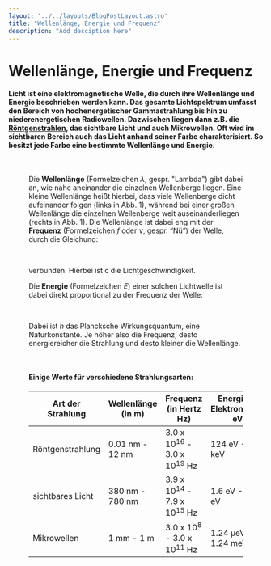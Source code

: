 ```yaml
---
layout: '../../layouts/BlogPostLayout.astro'
title: "Wellenlänge, Energie und Frequenz"
description: "Add desciption here"
---
```




# Wellenlänge, Energie und Frequenz

#### Licht ist eine elektromagnetische Welle, die durch ihre Wellenlänge und Energie beschrieben werden kann. Das gesamte Lichtspektrum umfasst den Bereich von hochenergetischer Gammastrahlung bis hin zu niederenergetischen Radiowellen. Dazwischen liegen dann z.B. die <a href="/keywords/Xrays/">Röntgenstrahlen</a>, das sichtbare Licht und auch Mikrowellen. Oft wird im sichtbaren Bereich auch das Licht anhand seiner Farbe charakterisiert. So besitzt jede Farbe eine bestimmte Wellenlänge und Energie. 

<Figure url={vislightenergy.src} text='Darstellung des Spektrums von sichtbarem Licht. Nach links hin nimmt die Wellenlänge ab und die Energie zu. Außerdem verschiebt sich die Farbe ins Blaue und dann ins Violette. Nach rechts hin wird die Wellenlänge größer aber auch die Energie kleiner. © NASA, ESA, Leah Hustak (STScI)' />
&nbsp;

Die **Wellenlänge** (Formelzeichen *λ*, gespr. "Lambda") gibt dabei an, wie nahe aneinander die einzelnen Wellenberge liegen. Eine kleine Wellenlänge heißt hierbei, dass viele Wellenberge dicht aufeinander folgen (links in Abb. 1), während bei einer großen Wellenlänge die einzelnen Wellenberge weit auseinanderliegen (rechts in Abb. 1). Die Wellenlänge ist dabei eng mit der **Frequenz** (Formelzeichen *f* oder *ν*, gespr. “Nü”) der Welle, durch die Gleichung: 

<LaTeX formula="\lambda = c/f" />
&nbsp;

verbunden. Hierbei ist c die Lichtgeschwindigkeit.

Die **Energie** (Formelzeichen *E*) einer solchen Lichtwelle ist dabei direkt proportional zu der Frequenz der Welle: 

<LaTeX formula="E = h\nu" /> 
&nbsp;

Dabei ist *h* das Plancksche Wirkungsquantum, eine Naturkonstante. Je höher also die Frequenz, desto energiereicher die Strahlung und desto kleiner die Wellenlänge. 

&nbsp;

#### Einige Werte für verschiedene Strahlungsarten:

| **Art der Strahlung** 	| **Wellenlänge** *<LaTeX formula="\lambda" />* (in m)  	| **Frequenz** *<LaTeX formula="\nu" />* (in Hertz Hz) 	| **Energie**  *<LaTeX formula="E" />* (in Elektronenvolt eV) 	|
|-----------------------	|-----------------------------	|------------------------------------------------------	|-----------------------------------------	|
| Röntgenstrahlung      	| 0.01 nm - 12 nm             	| 3.0 x 10<sup>16</sup> - 3.0 x 10<sup>19</sup> Hz     	| 124 eV - 124 keV                        	|
| sichtbares Licht      	| 380 nm - 780 nm             	| 3.9 x 10<sup>14</sup> - 7.9 x 10<sup>15</sup> Hz     	| 1.6 eV - 3.3 eV                         	|
| Mikrowellen           	| 1 mm - 1 m                  	| 3.0 x 10<sup>8</sup> - 3.0 x 10<sup>11</sup> Hz      	| 1.24 µeV - 1.24 meV                     	|

